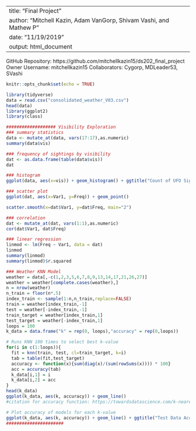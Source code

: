 
---
title: "Final Project"
author: "Mitchell Kazin, Adam VanGorp, Shivam Vashi, and Mathew P"
date: "11/19/2019"
output: html_document
---
GitHub Repository: https://github.com/mitchellkazin15/ds202_final_project
Owner Username: mitchellkazin15
Collaborators: Cygorp, MDLeader53, SVashi

```r
knitr::opts_chunk$set(echo = TRUE)
```

```r
library(tidyverse)
data = read.csv("consolidated_weather_V03.csv")
head(data)
library(ggplot2)
library(class)
```

```r
################### Visibility Exploration
### summary statistics
data <- mutate_at(data, vars(17:17),as.numeric)
summary(data$vis)

### frequency of sightings by visibility
dat <- as.data.frame(table(data$vis))
dat

### histogram
ggplot(data, aes(x=vis)) + geom_histogram() + ggtitle("Count of UFO Sightings by Visibility") + xlab("Visibility") + ylab("Count of UFO Sightings")

### scatter plot
ggplot(dat, aes(x=Var1, y=Freq)) + geom_point()

scatter.smooth(x=dat$Var1, y=dat$Freq, main="2")

### correlation
dat <- mutate_at(dat, vars(1:1),as.numeric)
cor(dat$Var1, dat$Freq)

### linear regression 
linmod <- lm(Freq ~ Var1, data = dat)
linmod
summary(linmod)
summary(linmod)$r.squared

### Weather KNN Model 
weather = data[,-c(1,2,3,5,6,7,8,9,13,14,17,21,26,27)]
weather = weather[complete.cases(weather),]
n = nrow(weather)
n_train = floor(n*.5)
index_train <- sample(1:n,n_train,replace=FALSE)
train = weather[index_train,-1]
test = weather[-index_train,-1]
train_target = weather[index_train,1]
test_target = weather[-index_train,1]
loops = 100
k_data = data.frame("k" = rep(0, loops),"accuracy" = rep(0,loops))

# Runs KNN 100 times to select best k-value
for(i in c(1:loops)){
  fit = knn(train, test, cl=train_target, k=i)
  tab = table(fit,test_target)
  accuracy <- function(x){sum(diag(x)/(sum(rowSums(x)))) * 100}
  acc = accuracy(tab)
  k_data[i,1] = i
  k_data[i,2] = acc
}
head(k_data)
ggplot(k_data, aes(k, accuracy)) + geom_line()
#citation for accuracy function: https://towardsdatascience.com/k-nearest-neighbors-algorithm-with-examples-in-r-simply-explained-knn-1f2c88da405c

# Plot accuracy of models for each k-value
ggplot(k_data, aes(k, accuracy)) + geom_line() + ggtitle("Test Data Accuracy vs K-Value")
######################
```


